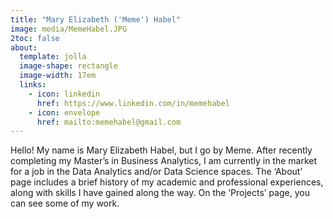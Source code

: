 ```yaml
---
title: "Mary Elizabeth ('Meme') Habel"
image: media/MemeHabel.JPG
2toc: false
about: 
  template: jolla
  image-shape: rectangle
  image-width: 17em
  links:
    - icon: linkedin
      href: https://www.linkedin.com/in/memehabel
    - icon: envelope
      href: mailto:memehabel@gmail.com
---
```


Hello! My name is Mary Elizabeth Habel, but I go by Meme. After recently completing my Master's in Business Analytics, I am currently in the market for a job in the Data Analytics and/or Data Science spaces. The 'About' page includes a brief history of my academic and professional experiences, along with skills I have gained along the way. On the 'Projects' page, you can see some of my work.
